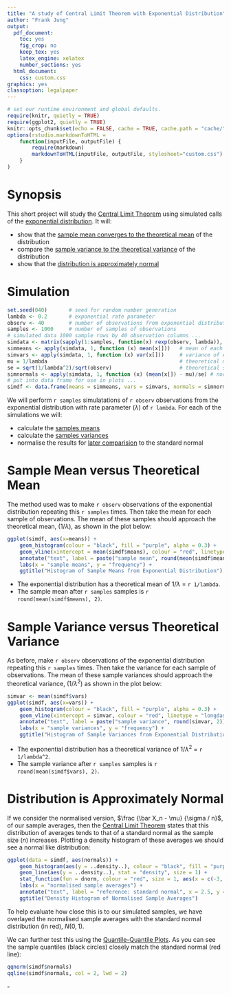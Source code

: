 ```yaml
---
title: "A study of Central Limit Theorem with Exponential Distribution"
author: "Frank Jung"
output:
  pdf_document:
    toc: yes
    fig_crop: no
    keep_tex: yes
    latex_engine: xelatex
    number_sections: yes
  html_document:
    css: custom.css
graphics: yes
classoption: legalpaper
---
```


```r
# set our runtime environment and global defaults.
require(knitr, quietly = TRUE)
require(ggplot2, quietly = TRUE)
knitr::opts_chunk$set(echo = FALSE, cache = TRUE, cache.path = "cache/", fig.path = "figure/", fig.align="center")
options(rstudio.markdownToHTML =
    function(inputFile, outputFile) {
        require(markdown)
        markdownToHTML(inputFile, outputFile, stylesheet="custom.css")
    }
)
```

# Synopsis

This short project will study the [Central Limit
Theorem](https://en.wikipedia.org/wiki/Central_limit_theorem) using simulated 
calls of the [exponential 
distribution](https://en.wikipedia.org/wiki/Exponential_distribution). It will:

- show that the [sample mean converges to the theoretical mean](#sample-mean-versus-theoretical-mean) of the distribution
- compare the [sample variance to the theoretical variance](#sample-mean-versus-theoretical-mean) of the distribution
- show that the [distribution is approximately normal](#distribution-is-approximately-normal)

# Simulation

```r
set.seed(040)       # seed for random number generation
lambda <- 0.2       # exponential rate parameter
observ <- 40        # number of observations from exponential distribution
samples <- 1000     # number of samples of observations
# simulated data 1000 sample rows by 40 observation columns ...
simdata <- matrix(sapply(1:samples, function(x) rexp(observ, lambda)), samples, observ)
simmeans <- apply(simdata, 1, function (x) mean(x[]))   # mean of each sample
simvars <- apply(simdata, 1, function (x) var(x[]))     # variance of each sample
mu = 1/lambda                                           # theoretical mean
se = sqrt(1/lambda^2)/sqrt(observ)                      # theoretical standard error
simnormals <- apply(simdata, 1, function (x) (mean(x[]) - mu)/se) # normalised samples
# put into data frame for use in plots ...
simdf <- data.frame(means = simmeans, vars = simvars, normals = simnormals)
```
We will perform ```r samples``` simulatations of ```r observ``` observations 
from the exponential distribution with rate parameter ($\lambda$) of ```r lambda```.
For each of the simulations we will:

* calculate the [samples means](#sample-mean-versus-theoretical-mean)
* calculate the [samples variances](#sample-variance-versus-theoretical-variance)
* normalise the results for [later comparision](#distribution-is-approximately-normal) to the standard normal

# Sample Mean versus Theoretical Mean

The method used was to make ```r observ``` observations of the exponential
distribution repeating this ```r samples``` times. Then take the mean for each
sample of observations. The mean of these samples should approach the
theoretical mean, ($1/\lambda$), as shown in the plot below:
```r
ggplot(simdf, aes(x=means)) +
    geom_histogram(colour = "black", fill = "purple", alpha = 0.3) +
    geom_vline(xintercept = mean(simdf$means), colour = "red", linetype = "longdash") +
    annotate("text", label = paste("sample mean", round(mean(simdf$means), 2)), x = 7, y = 80, colour = "red") +
    labs(x = "sample means", y = "frequency") +
    ggtitle("Histogram of Sample Means from Exponential Distribution")
```

* The exponential distribution has a theoretical mean of $1/\lambda$ = ```r 1/lambda```.
* The sample mean after ```r samples``` samples is ```r round(mean(simdf$means), 2)```.

# Sample Variance versus Theoretical Variance

As before, make ```r observ``` observations of the exponential distribution 
repeating this ```r samples``` times. Then take the variance for each sample of 
observations. The mean of these sample variances should approach the 
theoretical variance, ($1/\lambda^2$) as shown in the plot below:
```r
simvar <- mean(simdf$vars)
ggplot(simdf, aes(x=vars)) +
    geom_histogram(colour = "black", fill = "purple", alpha = 0.3) +
    geom_vline(xintercept = simvar, colour = "red", linetype = "longdash") +
    annotate("text", label = paste("sample variance", round(simvar, 2)), x = 55, y = 100, colour = "red") +
    labs(x = "sample variances", y = "frequency") +
    ggtitle("Histogram of Sample Variances from Exponential Distribution")
```

* The exponential distribution has a theoretical variance of $1/\lambda^2$ = ```r 1/lambda^2```.
* The sample variance after ```r samples``` samples is ```r round(mean(simdf$vars), 2)```.

# Distribution is Approximately Normal

If we consider the normalised version, $\frac {\bar X_n - \mu} {\sigma / n}$, of
our sample averages, then the [Central Limit 
Theorem](https://en.wikipedia.org/wiki/Central_limit_theorem) states that this 
distribution of averages tends to that of a standard normal as the sample size 
($n$) increases. Plotting a density histogram of these averages we should see a
normal like distribution:
```r
ggplot(data = simdf, aes(normals)) +
    geom_histogram(aes(y = ..density..), colour = "black", fill = "purple", alpha = 0.3) +
    geom_line(aes(y = ..density..), stat = "density", size = 1) +
    stat_function(fun = dnorm, colour = "red", size = 1, aes(x = c(-3, 3))) +
    labs(x = "normalised sample averages") +
    annotate("text", label = "reference: standard normal", x = 2.5, y = 0.35, colour = "red") +
    ggtitle("Density Histogram of Normalised Sample Averages")
```

To help evaluate how close this is to our simulated samples, we have overlayed
the normalised sample averages with the standard normal distribution (in red), 
$N(0,1)$.

We can further test this using the [Quantile-Quantile 
Plots](https://stat.ethz.ch/R-manual/R-devel/library/stats/html/qqnorm.html). As
you can see the sample quantiles (black circles) closely match the standard 
normal (red line):
```r
qqnorm(simdf$normals)
qqline(simdf$normals, col = 2, lwd = 2)
```
$\square$